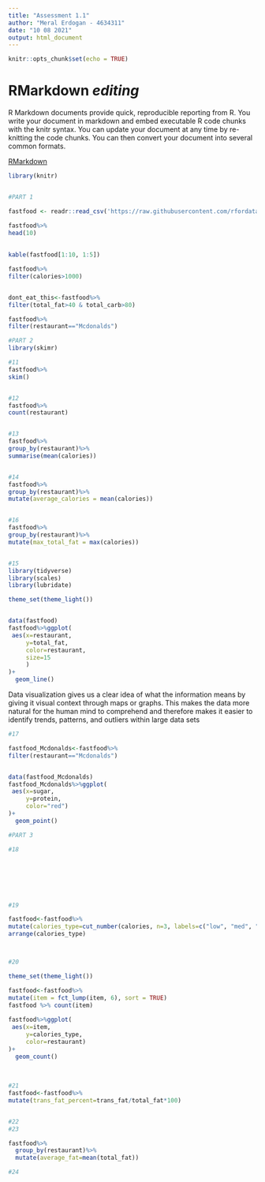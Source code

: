 ```yaml
---
title: "Assessment 1.1"
author: "Meral Erdogan - 4634311"
date: "10 08 2021"
output: html_document
---
```


```r
knitr::opts_chunk$set(echo = TRUE)
```

# RMarkdown ***editing***



R Markdown documents provide quick, reproducible reporting from R. You write your document in markdown and embed executable R code chunks with the knitr syntax. You can update your document at any time by re-knitting the code chunks. You can then convert your document into several common formats.



[RMarkdown](https://rmarkdown.rstudio.com/lesson-8.html)


```r
library(knitr)


#PART 1

fastfood <- readr::read_csv('https://raw.githubusercontent.com/rfordatascience/tidytuesday/master/data/2018/2018-09-04/fastfood_calories.csv')

fastfood%>%
head(10)
  
 
kable(fastfood[1:10, 1:5])

fastfood%>% 
filter(calories>1000)  


dont_eat_this<-fastfood%>% 
filter(total_fat>40 & total_carb>80)

fastfood%>% 
filter(restaurant=="Mcdonalds")


```

```r

#PART 2
library(skimr)

#11
fastfood%>% 
skim()


#12
fastfood%>% 
count(restaurant)


#13
fastfood%>% 
group_by(restaurant)%>% 
summarise(mean(calories))


#14
fastfood%>% 
group_by(restaurant)%>% 
mutate(average_calories = mean(calories)) 


#16
fastfood%>% 
group_by(restaurant)%>% 
mutate(max_total_fat = max(calories)) 



```


```r

#15
library(tidyverse)
library(scales)
library(lubridate)

theme_set(theme_light())


data(fastfood)
fastfood%>%ggplot(
 aes(x=restaurant,
     y=total_fat,
     color=restaurant,
     size=15
     )
)+
  geom_line()


```
Data visualization gives us a clear idea of what the information means by giving it visual context through maps or graphs. This makes the data more natural for the human mind to comprehend and therefore makes it easier to identify trends, patterns, and outliers within large data sets



```r
#17

fastfood_Mcdonalds<-fastfood%>%
filter(restaurant=="Mcdonalds")


data(fastfood_Mcdonalds)
fastfood_Mcdonalds%>%ggplot(
 aes(x=sugar,
     y=protein,
     color="red")
)+
  geom_point()


```



```r
#PART 3

#18







#19

fastfood<-fastfood%>%
mutate(calories_type=cut_number(calories, n=3, labels=c("low", "med", "high")))%>%
arrange(calories_type)



#20

theme_set(theme_light())

fastfood<-fastfood%>%
mutate(item = fct_lump(item, 6), sort = TRUE)
fastfood %>% count(item)
 
fastfood%>%ggplot(
 aes(x=item,
     y=calories_type,
     color=restaurant)
)+
  geom_count()
 
  
 
#21
fastfood<-fastfood%>%
mutate(trans_fat_percent=trans_fat/total_fat*100)


#22
#23

fastfood%>%
  group_by(restaurant)%>%
  mutate(average_fat=mean(total_fat))

#24
  








```





